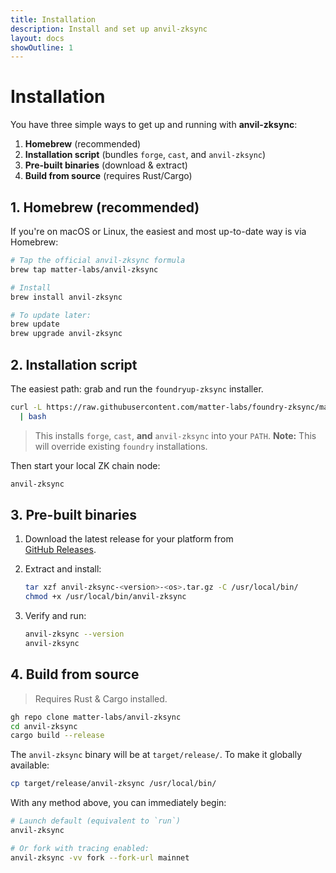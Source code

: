 ```yaml
---
title: Installation
description: Install and set up anvil-zksync
layout: docs
showOutline: 1
---
```


# Installation

You have three simple ways to get up and running with **anvil-zksync**:

1. **Homebrew** (recommended)
2. **Installation script** (bundles `forge`, `cast`, and `anvil-zksync`)
3. **Pre-built binaries** (download & extract)
4. **Build from source** (requires Rust/Cargo)

## 1. Homebrew (recommended)

If you're on macOS or Linux, the easiest and most up-to-date way is via Homebrew:

```bash
# Tap the official anvil-zksync formula
brew tap matter-labs/anvil-zksync

# Install
brew install anvil-zksync

# To update later:
brew update
brew upgrade anvil-zksync
```

## 2. Installation script

The easiest path: grab and run the `foundryup-zksync` installer.

```bash
curl -L https://raw.githubusercontent.com/matter-labs/foundry-zksync/main/install-foundry-zksync \
  | bash
```

> This installs `forge`, `cast`, **and** `anvil-zksync` into your `PATH`. **Note:** This will
> override existing `foundry` installations.

Then start your local ZK chain node:

```bash
anvil-zksync
```

## 3. Pre-built binaries

1. Download the latest release for your platform from  
   [GitHub Releases](https://github.com/matter-labs/anvil-zksync/releases/latest).
2. Extract and install:

   ```bash
   tar xzf anvil-zksync-<version>-<os>.tar.gz -C /usr/local/bin/
   chmod +x /usr/local/bin/anvil-zksync
   ```

3. Verify and run:

   ```bash
   anvil-zksync --version
   anvil-zksync
   ```

## 4. Build from source

> Requires Rust & Cargo installed.

```bash
gh repo clone matter-labs/anvil-zksync
cd anvil-zksync
cargo build --release
```

The `anvil-zksync` binary will be at `target/release/`. To make it globally available:

```bash
cp target/release/anvil-zksync /usr/local/bin/
```

With any method above, you can immediately begin:

```bash
# Launch default (equivalent to `run`)
anvil-zksync

# Or fork with tracing enabled:
anvil-zksync -vv fork --fork-url mainnet
```
